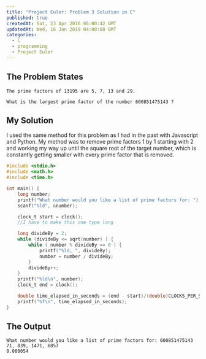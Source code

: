 ```yaml
---
title: "Project Euler: Problem 3 Solution in C"
published: true
createdAt: Sat, 23 Apr 2016 06:00:42 GMT
updatedAt: Wed, 16 Jan 2019 04:08:08 GMT
categories:
  - C
  - programming
  - Project Euler
---
```


## The Problem States

```
The prime factors of 13195 are 5, 7, 13 and 29.

What is the largest prime factor of the number 600851475143 ?

```

## My Solution

I used the same method for this problem as I had in the past with Javascript and Python. My method was to remove
prime factors 1 by 1 starting with 2 and working my way up until the square root of the target number, which is
constantly getting smaller with every prime factor that is removed.

```c
#include <stdio.h>
#include <math.h>
#include <time.h>

int main() {
    long number;
    printf("What number would you like a list of prime factors for: ");
    scanf("%ld", &number);

    clock_t start = clock();
    //I have to make this one type long

    long divideBy = 2;
    while (divideBy <= sqrt(number) ) {
        while ( number % divideBy == 0 ) {
            printf("%ld, ", divideBy);
            number = number / divideBy;
        }
        divideBy++;
    }
    printf("%ld\n", number);
    clock_t end = clock();

    double time_elapsed_in_seconds = (end - start)/(double)CLOCKS_PER_SEC;
    printf("%f\n", time_elapsed_in_seconds);
}
```

## The Output

```
What number would you like a list of prime factors for: 600851475143
71, 839, 1471, 6857
0.000054
```
